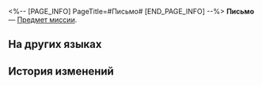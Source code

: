 <%-- [PAGE_INFO]
PageTitle=#Письмо#
[END_PAGE_INFO] --%>
{{Предмет Инфобокс
|id          = 140438
|Изображение = Предмет Письмо.png
|Тип         = Предмет миссии
|Инвентарь   = Миссии
|Редкость    = 3
|Эффект      = 
|Описание    = Письмо от Дань Хэна, изящно сложенное, с выражением благодарности.
}}
{{Описание|''«Спасибо за подарок. Мне понравилось».''}}
'''Письмо''' — [[Предмет миссии]].

==На других языках==
{{На других языках
|en   = Handwritten Letter
|zhs  = 手写信笺
|zht  = 手寫信箋
|ja   = 手書きの手紙
|ko   = 직접 쓴 편지
|es   = Carta escrita a mano
|fr   = Lettre manuscrite
|ru   = Письмо
|th   = จดหมายที่เขียนด้วยมือ
|vi   = Lá Thư Viết Tay
|de   = Handgeschriebener Brief
|id   = Surat Tulisan Tangan
|pt   = Carta Escrita à Mão
}}

==История изменений==
{{История изменений|3.5}}